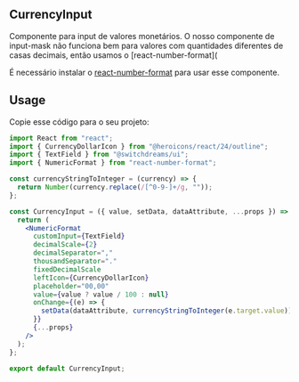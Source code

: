 
<Meta title="Copy and Paste/Currency Input" />

## CurrencyInput

Componente para input de valores monetários.
O nosso componente de input-mask não funciona bem para valores com quantidades diferentes de casas decimais,
então usamos o [react-number-format](


É necessário instalar o [react-number-format](https://www.npmjs.com/package/react-number-format) para usar esse componente.


## Usage

Copie esse código para o seu projeto:

```jsx
import React from "react";
import { CurrencyDollarIcon } from "@heroicons/react/24/outline";
import { TextField } from "@switchdreams/ui";
import { NumericFormat } from "react-number-format";

const currencyStringToInteger = (currency) => {
  return Number(currency.replace(/[^0-9-]+/g, ""));
};

const CurrencyInput = ({ value, setData, dataAttribute, ...props }) => {
  return (
    <NumericFormat
      customInput={TextField}
      decimalScale={2}
      decimalSeparator=","
      thousandSeparator="."
      fixedDecimalScale
      leftIcon={CurrencyDollarIcon}
      placeholder="00,00"
      value={value ? value / 100 : null}
      onChange={(e) => {
        setData(dataAttribute, currencyStringToInteger(e.target.value));
      }}
      {...props}
    />
  );
};

export default CurrencyInput;
```